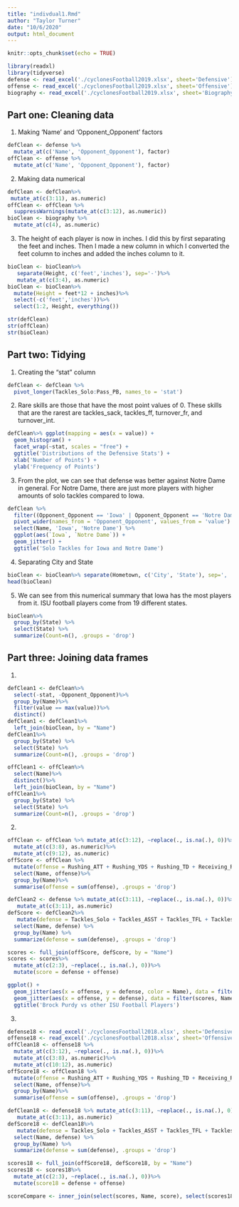 ```yaml
---
title: "indivdual1.Rmd"
author: "Taylor Turner"
date: "10/6/2020"
output: html_document
---
```


```r
knitr::opts_chunk$set(echo = TRUE)
```
```r
library(readxl)
library(tidyverse)
defense <- read_excel('./cyclonesFootball2019.xlsx', sheet='Defensive')
offense <- read_excel('./cyclonesFootball2019.xlsx', sheet='Offensive')
biography <- read_excel('./cyclonesFootball2019.xlsx', sheet='Biography')
```

## Part one: Cleaning data
1. Making 'Name' and 'Opponent_Opponent' factors
```r
defClean <- defense %>% 
  mutate_at(c('Name', 'Opponent_Opponent'), factor)
offClean <- offense %>% 
  mutate_at(c('Name', 'Opponent_Opponent'), factor)
```
2. Making data numerical
```r
defClean <- defClean%>%
 mutate_at(c(3:11), as.numeric)
offClean <- offClean %>% 
  suppressWarnings(mutate_at(c(3:12), as.numeric))
bioClean <- biography %>% 
  mutate_at(c(4), as.numeric)
```
3. The height of each player is now in inches. I did this by first separating the feet and inches. Then I made a new column in which I converted the feet column to inches and added the inches column to it.
```r
bioClean <- bioClean%>%
   separate(Height, c('feet','inches'), sep='-')%>%
   mutate_at(c(3:4), as.numeric)
bioClean <- bioClean%>%
  mutate(Height = feet*12 + inches)%>%
  select(-c('feet','inches'))%>%
  select(1:2, Height, everything())
```
```r
str(defClean)
str(offClean)
str(bioClean)
```

## Part two: Tidying
1. Creating the "stat" column
```r
defClean <- defClean %>% 
  pivot_longer(Tackles_Solo:Pass_PB, names_to = 'stat')
```
2. Rare skills are those that have the most point values of 0. These skills that are the rarest are tackles_sack, tackles_ff, turnover_fr, and turnover_int.
```r
defClean%>% ggplot(mapping = aes(x = value)) +
  geom_histogram() +
  facet_wrap(~stat, scales = "free") +
  ggtitle('Distributions of the Defensive Stats') +
  xlab('Number of Points') +
  ylab('Frequency of Points')
```

3. From the plot, we can see that defense was better against Notre Dame in general. For Notre Dame, there are just more players with higher amounts of solo tackles compared to Iowa.
```r
defClean %>% 
  filter((Opponent_Opponent == 'Iowa' | Opponent_Opponent == 'Notre Dame') & stat == 'Tackles_Solo') %>% 
  pivot_wider(names_from = 'Opponent_Opponent', values_from = 'value') %>% 
  select(Name, 'Iowa', 'Notre Dame') %>% 
  ggplot(aes(`Iowa`, `Notre Dame`)) + 
  geom_jitter() +
  ggtitle('Solo Tackles for Iowa and Notre Dame')
```

4. Separating City and State
```r
bioClean <- bioClean%>% separate(Hometown, c('City', 'State'), sep=', ')
head(bioClean)
```


5. We can see from this numerical summary that Iowa has the most players from it. ISU football players come from 19 different states. 
```r
bioClean%>%
  group_by(State) %>% 
  select(State) %>% 
  summarize(Count=n(), .groups = 'drop')
```

## Part three: Joining data frames
1.
```r
defClean1 <- defClean%>%
  select(-stat, -Opponent_Opponent)%>%
  group_by(Name)%>%
  filter(value == max(value))%>%
  distinct()
defClean1 <- defClean1%>%
  left_join(bioClean, by = "Name")
defClean1%>%
  group_by(State) %>% 
  select(State) %>% 
  summarize(Count=n(), .groups = 'drop')

offClean1 <- offClean%>%
  select(Name)%>%
  distinct()%>%
  left_join(bioClean, by = "Name")
offClean1%>%
  group_by(State) %>% 
  select(State) %>% 
  summarize(Count=n(), .groups = 'drop')
```

2.
```r
offClean <- offClean %>% mutate_at(c(3:12), ~replace(., is.na(.), 0))%>%
  mutate_at(c(3:8), as.numeric)%>%
  mutate_at(c(9:12), as.numeric)
offScore <- offClean %>% 
  mutate(offense = Rushing_ATT + Rushing_YDS + Rushing_TD + Receiving_REC	+ Receiving_YDS + Receiving_TD + Passing_YDS + Passing_TD + Passing_INT)%>% 
  select(Name, offense)%>% 
  group_by(Name)%>% 
  summarise(offense = sum(offense), .groups = 'drop')

defClean2 <- defense %>% mutate_at(c(3:11), ~replace(., is.na(.), 0))%>%
   mutate_at(c(3:11), as.numeric)
defScore <- defClean2%>%
   mutate(defense = Tackles_Solo + Tackles_ASST + Tackles_TFL + Tackles_Sack + Turnover_FF + Turnover_FR + Turnover_INT + Pass_QBH + Pass_PB) %>% 
  select(Name, defense) %>% 
  group_by(Name) %>% 
  summarize(defense = sum(defense), .groups = 'drop')

scores <- full_join(offScore, defScore, by = "Name")
scores <- scores%>%
  mutate_at(c(2:3), ~replace(., is.na(.), 0))%>%
  mutate(score = defense + offense)

ggplot() +
  geom_jitter(aes(x = offense, y = defense, color = Name), data = filter(scores, Name == 'Purdy, Brock')) +
  geom_jitter(aes(x = offense, y = defense), data = filter(scores, Name != 'Purdy, Brock')) +
  ggtitle('Brock Purdy vs other ISU Football Players')
```

3.
```r
defense18 <- read_excel('./cyclonesFootball2018.xlsx', sheet='Defensive')
offense18 <- read_excel('./cyclonesFootball2018.xlsx', sheet='Offensive')
offClean18 <- offense18 %>% 
  mutate_at(c(3:12), ~replace(., is.na(.), 0))%>%
  mutate_at(c(3:8), as.numeric)%>%
  mutate_at(c(10:12), as.numeric)
offScore18 <- offClean18 %>% 
  mutate(offense = Rushing_ATT + Rushing_YDS + Rushing_TD + Receiving_REC	+ Receiving_YDS + Receiving_TD + Passing_YDS + Passing_TD + Passing_INT)%>% 
  select(Name, offense)%>% 
  group_by(Name)%>% 
  summarise(offense = sum(offense), .groups = 'drop')

defClean18 <- defense18 %>% mutate_at(c(3:11), ~replace(., is.na(.), 0))%>%
   mutate_at(c(3:11), as.numeric)
defScore18 <- defClean18%>%
   mutate(defense = Tackles_Solo + Tackles_ASST + Tackles_TFL + Tackles_Sack + Turnover_FF + Turnover_FR + Turnover_INT + Pass_QBH + Pass_PB) %>% 
  select(Name, defense) %>% 
  group_by(Name) %>% 
  summarize(defense = sum(defense), .groups = 'drop')

scores18 <- full_join(offScore18, defScore18, by = "Name")
scores18 <- scores18%>%
  mutate_at(c(2:3), ~replace(., is.na(.), 0))%>%
  mutate(score18 = defense + offense)

scoreCompare <- inner_join(select(scores, Name, score), select(scores18, Name, score18), by = "Name")
```

